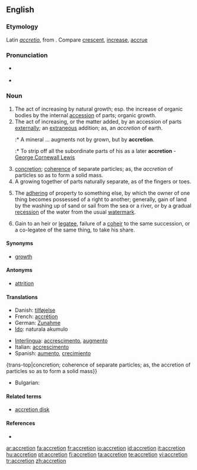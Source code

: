 ==English==

===Etymology===
Latin ''[[accretio]]'', from {{term|accrescere||to increase}}. Compare [[crescent]], [[increase]], [[accrue]]

===Pronunciation===
* {{a|WEAE}} {{IPA|/ʌˈkɹi.ʃən/}}
* {{rhymes|iːʃən}}

===Noun===
{{en-noun}}

# The act of increasing by natural growth; esp. the increase of organic bodies by the internal [[accession]] of parts; organic growth.
# The act of increasing, or the matter added, by an accession of parts [[externally]]; an [[extraneous]] addition; as, an ''accretion'' of earth.
#:* A mineral ... augments not by grown, but by '''accretion'''.
#:* To strip off all the subordinate parts of his as a later '''accretion''' - [[w:George Cornewall Lewis|George Cornewall Lewis]]
# [[concretion]]; [[coherence]] of separate particles; as, the ''accretion'' of particles so as to form a solid mass.
# A growing together of parts naturally separate, as of the fingers or toes.
# {{legal}} The [[adhering]] of property to something else, by which the owner of one thing becomes possessed of a right to another; generally, gain of land by the washing up of sand or sail from the sea or a river, or by a gradual [[recession]] of the water from the usual [[watermark]].
# {{legal}} Gain to an heir or [[legatee]], failure of a [[coheir]] to the same succession, or a co-legatee of the same thing, to take his share.

====Synonyms====
* [[growth]]

====Antonyms====
* [[attrition]]

====Translations====
{{trans-top|act of increasing by natural growth}}
* Danish: [[tilføjelse]] {{c}}
* French: [[accrétion]]
* German: [[Zunahme]]
* [[Ido]]: naturala akumulo
{{trans-mid}}
* [[Interlingua]]: [[accrescimento]], [[augmento]]
* Italian: [[accrescimento]]
* Spanish: [[aumento]], [[crecimiento]]
{{trans-bottom}}
{trans-top|concretion; coherence of separate particles; as, the accretion of particles so as to form a solid mass}}
* Bulgarian:
{{trans-mid}}
{{trans-bottom}}

====Related terms====
* [[accretion disk]]

====References====
* {{R:Webster 1913}}

[[ar:accretion]]
[[fa:accretion]]
[[fr:accretion]]
[[io:accretion]]
[[id:accretion]]
[[it:accretion]]
[[hu:accretion]]
[[pt:accretion]]
[[fi:accretion]]
[[ta:accretion]]
[[te:accretion]]
[[vi:accretion]]
[[tr:accretion]]
[[zh:accretion]]